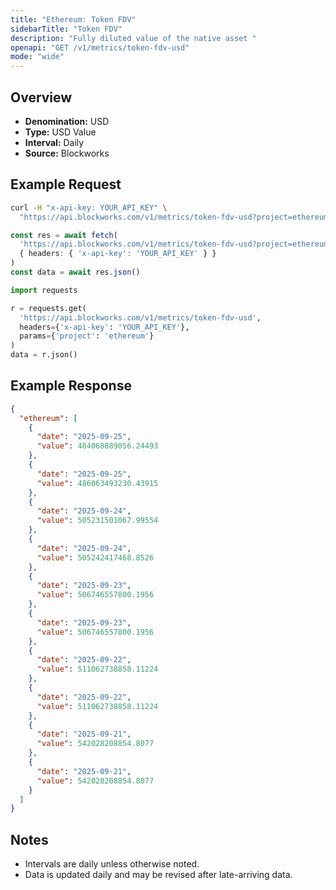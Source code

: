 ```yaml
---
title: "Ethereum: Token FDV"
sidebarTitle: "Token FDV"
description: "Fully diluted value of the native asset "
openapi: "GET /v1/metrics/token-fdv-usd"
mode: "wide"
---
```


## Overview

- **Denomination:** USD
- **Type:** USD Value
- **Interval:** Daily
- **Source:** Blockworks

## Example Request

<CodeGroup>

```bash cURL
curl -H "x-api-key: YOUR_API_KEY" \
  "https://api.blockworks.com/v1/metrics/token-fdv-usd?project=ethereum"
```

```typescript TypeScript
const res = await fetch(
  'https://api.blockworks.com/v1/metrics/token-fdv-usd?project=ethereum',
  { headers: { 'x-api-key': 'YOUR_API_KEY' } }
)
const data = await res.json()
```

```python Python
import requests

r = requests.get(
  'https://api.blockworks.com/v1/metrics/token-fdv-usd',
  headers={'x-api-key': 'YOUR_API_KEY'},
  params={'project': 'ethereum'}
)
data = r.json()
```

</CodeGroup>

## Example Response

```json
{
  "ethereum": [
    {
      "date": "2025-09-25",
      "value": 484068889056.24493
    },
    {
      "date": "2025-09-25",
      "value": 486063493230.43915
    },
    {
      "date": "2025-09-24",
      "value": 505231501067.99554
    },
    {
      "date": "2025-09-24",
      "value": 505242417468.8526
    },
    {
      "date": "2025-09-23",
      "value": 506746557800.1956
    },
    {
      "date": "2025-09-23",
      "value": 506746557800.1956
    },
    {
      "date": "2025-09-22",
      "value": 511062738858.11224
    },
    {
      "date": "2025-09-22",
      "value": 511062738858.11224
    },
    {
      "date": "2025-09-21",
      "value": 542028208854.8077
    },
    {
      "date": "2025-09-21",
      "value": 542028208854.8077
    }
  ]
}
```

## Notes
- Intervals are daily unless otherwise noted.
- Data is updated daily and may be revised after late-arriving data.